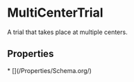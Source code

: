 # MultiCenterTrial

A trial that takes place at multiple centers.

## Properties

<Grid>
* [](/Properties/Schema.org/)

</Grid>

